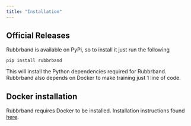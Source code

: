 ```yaml
---
title: "Installation"
---
```


## Official Releases

Rubbrband is available on PyPi, so to install it just run the following

```
pip install rubbrband
```

This will install the Python dependencies required for Rubbrband. Rubbrband also depends on Docker to make training just 1 line of code. 


## Docker installation

Rubbrband requires Docker to be installed. Installation instructions found [here](https://docs.docker.com/get-docker/).